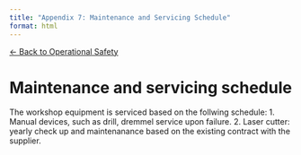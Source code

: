 ```yaml
---
title: "Appendix 7: Maintenance and Servicing Schedule"
format: html
---
```


[← Back to Operational Safety](../operational-safety.qmd)

# Maintenance and servicing schedule

The workshop equipment is serviced based on the follwing schedule:
1. Manual devices, such as drill, dremmel service upon failure.
2. Laser cutter: yearly check up and maintenanance based on the existing contract with the supplier.